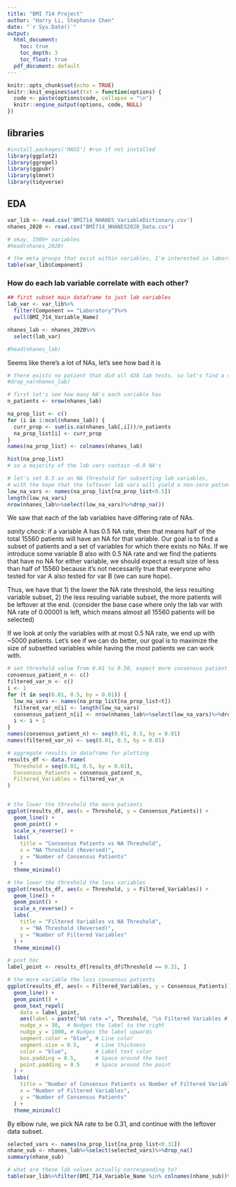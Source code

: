 ```yaml
---
title: "BMI 714 Project"
author: "Harry Li, Stephanie Chen"
date: "`r Sys.Date()`"
output:
  html_document: 
    toc: true
    toc_depth: 3
    toc_float: true
  pdf_document: default
---
```


```r
knitr::opts_chunk$set(echo = TRUE)
knitr::knit_engines$set(txt = function(options) {
  code <- paste(options$code, collapse = "\n")
  knitr::engine_output(options, code, NULL)
})
```

## libraries

```r
#install.packages('MASS') #run if not installed
library(ggplot2)
library(ggrepel)
library(ggpubr)
library(glmnet)
library(tidyverse)
```

## EDA

```r
var_lib <- read.csv('BMI714_NHANES_VariableDictionary.csv')
nhanes_2020 <- read.csv("BMI714_NHANES2020_Data.csv")

# okay, 1500+ variables
#head(nhanes_2020)

# the meta groups that exist within variables, I'm interested in laboratory
table(var_lib$Component)
```


### How do each lab variable correlate with each other?

```r
## first subset main dataframe to just lab variables
lab_var <- var_lib%>%
  filter(Component == "Laboratory")%>%
  pull(BMI_714_Variable_Name)

nhanes_lab <- nhanes_2020%>%
  select(lab_var)

#head(nhanes_lab)
```

Seems like there's a lot of NAs, let's see how bad it is

```r
# there exists no patient that did all 438 lab tests, so let's find a subset of lab vars for which we have a good size of patients 
#drop_na(nhanes_lab)

# first let's see how many NA's each variable has
n_patients <- nrow(nhanes_lab)

na_prop_list <- c()
for (i in 1:ncol(nhanes_lab)) {
  curr_prop <- sum(is.na(nhanes_lab[,i]))/n_patients
  na_prop_list[i] <- curr_prop
}
names(na_prop_list) <- colnames(nhanes_lab)

hist(na_prop_list)
# so a majority of the lab vars contain ~0.8 NA's

# let's set 0.5 as an NA threshold for subsetting lab variables, 
# with the hope that the leftover lab vars will yield a non-zero patient cohort
low_na_vars <- names(na_prop_list[na_prop_list<0.5])
length(low_na_vars)
nrow(nhanes_lab%>%select(low_na_vars)%>%drop_na())
```

We saw that each of the lab variables have differing rate of NAs. 

  *sanity check*: if a variable A has 0.5 NA rate, then that means half of the total 15560 patients will have an NA for that variable. Our goal is to find a subset of patients and a set of variables for which there exists no NAs. If we introduce some variable B also with 0.5 NA rate and we find the patients that have no NA for either variable, we should expect a result size of less than half of 15560 because it's not necessarily true that everyone who tested for var A also tested for var B (we can sure hope).
  
Thus, we have that 1) the lower the NA rate threshold, the less resulting variable subset, 2) the less resuling variable subset, the more patients will be leftover at the end. (consider the base case where only the lab var with NA rate of 0.00001 is left, which means almost all 15560 patients will be selected)

If we look at only the variables with at most 0.5 NA rate, we end up with ~5000 patients. Let's see if we can do better, our goal is to maximize the size of subsetted variables while having the most patients we can work with. 

```r
# set threshold value from 0.01 to 0.50, expect more consensus patient as threshold decrease
consensus_patient_n <- c()
filtered_var_n <- c()
i <- 1
for (t in seq(0.01, 0.5, by = 0.01)) {
  low_na_vars <- names(na_prop_list[na_prop_list<t])
  filtered_var_n[i] <- length(low_na_vars)
  consensus_patient_n[i] <- nrow(nhanes_lab%>%select(low_na_vars)%>%drop_na())
  i <- i + 1
}
names(consensus_patient_n) <- seq(0.01, 0.5, by = 0.01)
names(filtered_var_n) <- seq(0.01, 0.5, by = 0.01)

# aggregate results in dataframe for plotting
results_df <- data.frame(
  Threshold = seq(0.01, 0.5, by = 0.01),
  Consensus_Patients = consensus_patient_n,
  Filtered_Variables = filtered_var_n
)


# the lower the threshold the more patients
ggplot(results_df, aes(x = Threshold, y = Consensus_Patients)) +
  geom_line() +
  geom_point() +
  scale_x_reverse() + 
  labs(
    title = "Consensus Patients vs NA Threshold",
    x = "NA Threshold (Reversed)",
    y = "Number of Consensus Patients"
  ) +
  theme_minimal()

# the lower the threshold the less variables
ggplot(results_df, aes(x = Threshold, y = Filtered_Variables)) +
  geom_line() +
  geom_point() +
  scale_x_reverse() + 
  labs(
    title = "Filtered Variables vs NA Threshold",
    x = "NA Threshold (Reversed)",
    y = "Number of Filtered Variables"
  ) +
  theme_minimal()

# post hoc
label_point <- results_df[results_df$Threshold == 0.31, ]

# the more variable the less consensus patients 
ggplot(results_df, aes(x = Filtered_Variables, y = Consensus_Patients)) +
  geom_line() +
  geom_point() +
  geom_text_repel(
    data = label_point,
    aes(label = paste("NA rate =", Threshold, "\n Filtered Variables # =", Filtered_Variables, "\n Patient # =", Consensus_Patients)),
    nudge_x = 30,  # Nudges the label to the right
    nudge_y = 1000, # Nudges the label upwards
    segment.color = "blue", # Line color
    segment.size = 0.5,     # Line thickness
    color = "blue",         # Label text color
    box.padding = 0.5,      # Space around the text
    point.padding = 0.5     # Space around the point
  ) +
  labs(
    title = "Number of Consensus Patients vs Number of Filtered Variables",
    x = "Number of Filtered Variables",
    y = "Number of Consensus Patients"
  ) +
  theme_minimal()
```

By elbow rule, we pick NA rate to be 0.31, and continue with the leftover data subset.

```r
selected_vars <- names(na_prop_list[na_prop_list<0.31])
nhane_sub <- nhanes_lab%>%select(selected_vars)%>%drop_na()
summary(nhane_sub)

# what are these lab values actually corresponding to?
table(var_lib%>%filter(BMI_714_Variable_Name %in% colnames(nhane_sub))%>%pull(Data_File_Description))


```
